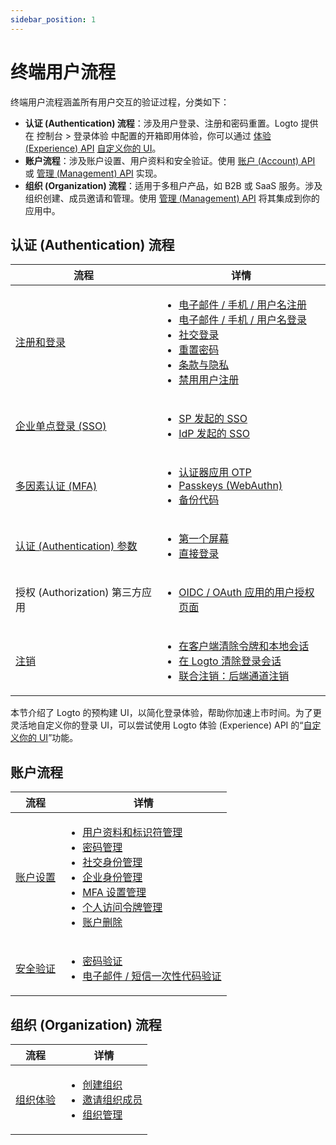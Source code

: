 ```yaml
---
sidebar_position: 1
---
```


# 终端用户流程

终端用户流程涵盖所有用户交互的验证过程，分类如下：

- **认证 (Authentication) 流程**：涉及用户登录、注册和密码重置。Logto 提供在 <CloudLink to="/sign-in-experience">控制台 > 登录体验</CloudLink> 中配置的开箱即用体验，你可以通过 [体验 (Experience) API](https://openapi.logto.io/group/endpoint-experience) [自定义你的 UI](/customization/bring-your-ui)。
- **账户流程**：涉及账户设置、用户资料和安全验证。使用 [账户 (Account) API](https://openapi.logto.io/group/endpoint-account-center) 或 [管理 (Management) API](https://openapi.logto.io/operation/operation-getuser) 实现。
- **组织 (Organization) 流程**：适用于多租户产品，如 B2B 或 SaaS 服务。涉及组织创建、成员邀请和管理。使用 [管理 (Management) API](https://openapi.logto.io/operation/operation-listorganizations) 将其集成到你的应用中。

## 认证 (Authentication) 流程

| 流程                                                                    | 详情                                                                                                                                                                                                                                                                                                                                                                                                                                                                                              |
| ----------------------------------------------------------------------- | ------------------------------------------------------------------------------------------------------------------------------------------------------------------------------------------------------------------------------------------------------------------------------------------------------------------------------------------------------------------------------------------------------------------------------------------------------------------------------------------------- |
| [注册和登录](/end-user-flows/sign-up-and-sign-in)                       | <ul><li>[电子邮件 / 手机 / 用户名注册](/end-user-flows/sign-up-and-sign-in/sign-up)</li><li>[电子邮件 / 手机 / 用户名登录](/end-user-flows/sign-up-and-sign-in/sign-in)</li><li>[社交登录](/end-user-flows/sign-up-and-sign-in/social-sign-in)</li><li>[重置密码](/end-user-flows/sign-up-and-sign-in/reset-password)</li><li>[条款与隐私](/end-user-flows/sign-up-and-sign-in/terms-and-privacy)</li><li>[禁用用户注册](/end-user-flows/sign-up-and-sign-in/disable-user-registration)</li></ul> |
| [企业单点登录 (SSO)](/end-user-flows/enterprise-sso)                    | <ul><li>[SP 发起的 SSO](/end-user-flows/enterprise-sso/sp-initiated-sso)</li><li>[IdP 发起的 SSO](/end-user-flows/enterprise-sso/idp-initiated-sso)</li></ul>                                                                                                                                                                                                                                                                                                                                     |
| [多因素认证 (MFA)](/end-user-flows/mfa)                                 | <ul><li>[认证器应用 OTP](/end-user-flows/mfa/authenticator-app-otp)</li><li>[Passkeys (WebAuthn)](/end-user-flows/mfa/webauthn)</li><li>[备份代码](/end-user-flows/mfa/backup-codes)</li></ul>                                                                                                                                                                                                                                                                                                    |
| [认证 (Authentication) 参数](/end-user-flows/authentication-parameters) | <ul><li>[第一个屏幕](/end-user-flows/authentication-parameters/first-screen)</li><li>[直接登录](/end-user-flows/authentication-parameters/direct-sign-in)</li></ul>                                                                                                                                                                                                                                                                                                                               |
| 授权 (Authorization) 第三方应用                                         | <ul><li>[OIDC / OAuth 应用的用户授权页面](/end-user-flows/consent-screen)</li></ul>                                                                                                                                                                                                                                                                                                                                                                                                               |
| [注销](/end-user-flows/sign-out)                                        | <ul><li>[在客户端清除令牌和本地会话](/end-user-flows/sign-out/#clear-tokens-and-local-session-at-the-client-side)</li><li>[在 Logto 清除登录会话](/end-user-flows/sign-out/#clear-sign-in-session-at-logto)</li><li>[联合注销：后端通道注销](/end-user-flows/sign-out/#federated-sign-out-back-channel-logout)</li></ul>                                                                                                                                                                          |

本节介绍了 Logto 的预构建 UI，以简化登录体验，帮助你加速上市时间。为了更灵活地自定义你的登录 UI，可以尝试使用 Logto 体验 (Experience) API 的“[自定义你的 UI](/customization/bring-your-ui)”功能。

## 账户流程

| 流程                                              | 详情                                                                                                                                                                                                                                                                                                                                                                                                                                                                                                                                                                                                                                                                                                                                            |
| ------------------------------------------------- | ----------------------------------------------------------------------------------------------------------------------------------------------------------------------------------------------------------------------------------------------------------------------------------------------------------------------------------------------------------------------------------------------------------------------------------------------------------------------------------------------------------------------------------------------------------------------------------------------------------------------------------------------------------------------------------------------------------------------------------------------- |
| [账户设置](/end-user-flows/account-settings)      | <ul><li>[用户资料和标识符管理](/end-user-flows/account-settings/by-management-api#user-profile-and-identifiers-management-apis)</li><li>[密码管理](/end-user-flows/account-settings/by-management-api#user-password-management)</li><li>[社交身份管理](/end-user-flows/account-settings/by-management-api#user-social-identities-management)</li><li>[企业身份管理](/end-user-flows/account-settings/by-management-api#user-enterprise-identities-management)</li><li>[MFA 设置管理](/end-user-flows/account-settings/by-management-api#user-mfa-settings-management)</li><li>[个人访问令牌管理](/user-management/personal-access-token)</li><li>[账户删除](/end-user-flows/account-settings/by-management-api#user-account-deletion)</li></ul> |
| [安全验证](/end-user-flows/security-verification) | <ul><li>[密码验证](/end-user-flows/security-verification/by-management-api#password-verification)</li><li>[电子邮件 / 短信一次性代码验证](/end-user-flows/security-verification/by-management-api#emailsms-one-time-code-verification)</li></ul>                                                                                                                                                                                                                                                                                                                                                                                                                                                                                                |

## 组织 (Organization) 流程

| 流程                                                | 详情                                                                                                                                                                                                                                                                      |
| --------------------------------------------------- | ------------------------------------------------------------------------------------------------------------------------------------------------------------------------------------------------------------------------------------------------------------------------- |
| [组织体验](/end-user-flows/organization-experience) | <ul><li>[创建组织](/end-user-flows/organization-experience/create-organization)</li><li>[邀请组织成员](/end-user-flows/organization-experience/invite-organization-members)</li><li>[组织管理](/end-user-flows/organization-experience/organization-management)</li></ul> |
